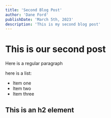 ```yaml
---
title: 'Second Blog Post'
author: 'Dane Ford'
publishDate: 'March 5th, 2023'
description: 'This is my second blog post'
---
```


# This is our second post

Here is a regular paragraph

here is a list:

- Item one
- Item two
- Item three

## This is an h2 element